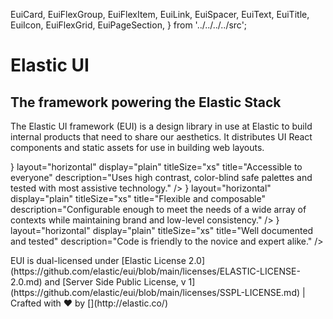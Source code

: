   EuiCard,
  EuiFlexGroup,
  EuiFlexItem,
  EuiLink,
  EuiSpacer,
  EuiText,
  EuiTitle,
  EuiIcon,
  EuiFlexGrid,
  EuiPageSection,
} from '../../../../src';

# Elastic UI

## The framework powering the Elastic Stack

The Elastic UI framework (EUI) is a design library in use at Elastic to build internal products that need to share our aesthetics. It distributes UI React components and static assets for use in building web layouts.

<EuiPageSection restrictWidth>
  <EuiFlexGrid columns={3}>
    <EuiFlexItem>
      <EuiCard
        icon={<EuiIcon size="l" type="accessibility" />}
        layout="horizontal"
        display="plain"
        titleSize="xs"
        title="Accessible to everyone"
        description="Uses high contrast, color-blind safe palettes and tested with most
    assistive technology."
      />
    </EuiFlexItem>
    <EuiFlexItem>
      <EuiCard
        icon={<EuiIcon size="l" type="controlsHorizontal" />}
        layout="horizontal"
        display="plain"
        titleSize="xs"
        title="Flexible and composable"
        description="Configurable enough to meet the needs of a wide array of contexts while maintaining brand and low-level consistency."
      />
    </EuiFlexItem>
    <EuiFlexItem>
      <EuiCard
        icon={<EuiIcon size="l" type="documentEdit" />}
        layout="horizontal"
        display="plain"
        titleSize="xs"
        title="Well documented and tested"
        description="Code is friendly to the novice and expert alike."
      />
    </EuiFlexItem>
  </EuiFlexGrid>
  <EuiSpacer size="xxl" />
  <EuiFlexGroup
    gutterSize="l"
    wrap
    responsive={false}
    justifyContent="spaceBetween"
  >
    <EuiFlexItem grow={false} className="guideHomePage__blockformCard">
      <EuiCard
        hasBorder
        href="#/navigation/button"
        textAlign="left"
        image={imageButtons}
        title="Buttons"
        description="Buttons for every usage you might need"
      />
    </EuiFlexItem>
    <EuiFlexItem grow={false} className="guideHomePage__blockformCard">
      <EuiCard
        hasBorder
        href="#/display/card"
        textAlign="left"
        image={imageCards}
        title="Cards"
        description="Cards like these help you make repeatable content more presentable"
      />
    </EuiFlexItem>
    <EuiFlexItem grow={false} className="guideHomePage__blockformCard">
      <EuiCard
        hasBorder
        href="#/elastic-charts/creating-charts"
        textAlign="left"
        image={imageCharts}
        title="Charts"
        description="Learn charting best practices and how to integrate EUI with the Elastic Charts library"
      />
    </EuiFlexItem>
    <EuiFlexItem grow={false} className="guideHomePage__blockformCard">
      <EuiCard
        hasBorder
        href="#/layout/flex"
        textAlign="left"
        image={imageFlexgrid}
        title="Flexible layouts"
        description="Create layouts by using flex groups, grids, and items"
      />
    </EuiFlexItem>
    <EuiFlexItem grow={false} className="guideHomePage__blockformCard">
      <EuiCard
        hasBorder
        href="#/forms/form-layouts"
        textAlign="left"
        image={imageForms}
        title="Forms"
        description="Input tags, layouts, and validation for your forms"
      />
    </EuiFlexItem>
    <EuiFlexItem grow={false} className="guideHomePage__blockformCard">
      <EuiCard
        hasBorder
        href="#/display/icons"
        textAlign="left"
        image={imageIcons}
        title="Icons"
        description="Our SVG icon library gives you full control over size and color"
      />
    </EuiFlexItem>
    <EuiFlexItem grow={false} className="guideHomePage__blockformCard">
      <EuiCard
        hasBorder
        href="#/templates/page-template"
        textAlign="left"
        image={imagePages}
        title="Pages"
        description="Layout your whole application page with this component and its series of child components"
      />
    </EuiFlexItem>
    <EuiFlexItem grow={false} className="guideHomePage__blockformCard">
      <EuiCard
        hasBorder
        href="#/tabular-content/tables"
        textAlign="left"
        image={imageTables}
        title="Tables"
        description="Build tables from individual components or high level wrappers"
      />
    </EuiFlexItem>
    <EuiFlexItem grow={false} className="guideHomePage__blockformCard">
      <EuiCard
        hasBorder
        href="#/display/text"
        textAlign="left"
        image={imageText}
        title="Text"
        description="Simple HTML text like paragraphs and lists are wrapped in a single text component for styling"
      />
    </EuiFlexItem>
  </EuiFlexGroup>

  <EuiSpacer size="xl" />
  <div>
    <EuiText size="xs" textAlign="center" color="subdued">
      <p>
        EUI is dual-licensed under [Elastic License 2.0](https://github.com/elastic/eui/blob/main/licenses/ELASTIC-LICENSE-2.0.md) and [Server Side Public License, v 1](https://github.com/elastic/eui/blob/main/licenses/SSPL-LICENSE.md) | Crafted with ❤️ by [<HomeFooterElasticLogo />](http://elastic.co/)
      </p>
    </EuiText>
  </div>
</EuiPageSection>
